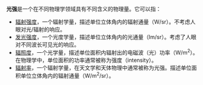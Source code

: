 '''光强'''是一个在不同物理学领域具有不同含义的物理量。它可以指：

* [[辐射强度|辐射强度]]，一个辐射学量，描述单位立体角内的辐射通量（W/sr）。不考虑人眼对光/辐射的响应。
* [[发光强度|发光强度]]，一个光度学量，描述单位立体角内的光通量（lm/sr）。考虑了人眼对不同波长可见光的响应。
* [[辐照度|辐照度]]，一个光学量，描述单位面积内辐射出的电磁波（光）功率（W/m<sup>2</sup>）。在物理学中，单位面积的功率通常被称为强度（intensity）。
* [[辐射率|辐射率]]，一个辐射学量，在天文学和天体物理中通常被称为光强。描述单位面积单位立体角内的辐射通量（W/m<sup>2</sup>/sr）。

{{disambig|Cat=二字消歧义|T}}